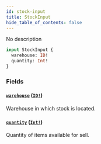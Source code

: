 ```yaml
---
id: stock-input
title: StockInput
hide_table_of_contents: false
---
```


No description

```graphql
input StockInput {
  warehouse: ID!
  quantity: Int!
}
```

### Fields

#### [`warehouse`](#) ([`ID!`](../../../developer/api-reference/scalars/id))

Warehouse in which stock is located.

#### [`quantity`](#) ([`Int!`](../../../developer/api-reference/scalars/int))

Quantity of items available for sell.
